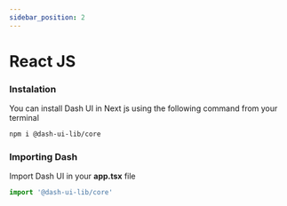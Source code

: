 ```yaml
---
sidebar_position: 2
---
```


# React JS

### Instalation

You can install Dash UI in Next js using the following command from your terminal

```bash
npm i @dash-ui-lib/core
```

### Importing Dash 

Import Dash UI in your **app.tsx** file

```jsx  title="app.tsx"
import '@dash-ui-lib/core'
```
